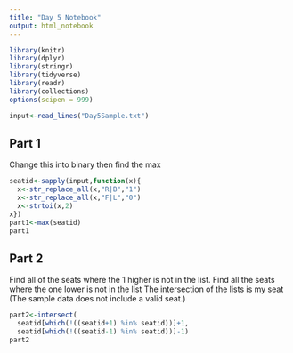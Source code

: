 ```yaml
---
title: "Day 5 Notebook"
output: html_notebook
---
```


```r
library(knitr)
library(dplyr)
library(stringr)
library(tidyverse)
library(readr)
library(collections)
options(scipen = 999)
```

```r
input<-read_lines("Day5Sample.txt")

```


## Part 1
Change this into binary then find the max
```r
seatid<-sapply(input,function(x){
  x<-str_replace_all(x,"R|B","1")
  x<-str_replace_all(x,"F|L","0")
  x<-strtoi(x,2)
x})
part1<-max(seatid)
part1
```

## Part 2
Find all of the seats where the 1 higher is not in the list.  Find all the seats where the one lower is not in the list
The intersection of the lists is my seat
(The sample data does not include a valid seat.)

```r
part2<-intersect(
  seatid[which(!((seatid+1) %in% seatid))]+1,
  seatid[which(!((seatid-1) %in% seatid))]-1)
part2
```


